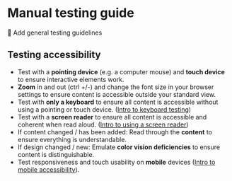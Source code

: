 
<Meta title="Guides/Testing guide" />

# Manual testing guide

🚧 Add general testing guidelines

## Testing accessibility

- Test with a **pointing device** (e.g. a computer mouse) and **touch device** to ensure interactive elements work.
- **Zoom** in and out (ctrl +/-) and change the font size in your browser settings to ensure content is accessible outside your standard view.
- Test with **only a keyboard** to ensure all content is accessible without using a pointing or touch device. ([Intro to keyboard testing](https://webaim.org/techniques/keyboard/))
- Test with a **screen reader** to ensure all content is accessible and coherent when read aloud. ([Intro to using a screen reader](https://tetralogical.com/blog/2021/09/29/browsing-with-a-desktop-screen-reader/))
- If content changed / has been added: Read through the **content** to ensure everything is understandable.
- If design changed / new: Emulate **color vision deficiencies** to ensure content is distinguishable.
- Test responsiveness and touch usability on **mobile** devices ([Intro to mobile accessibility](https://developer.mozilla.org/en-US/docs/Learn/Accessibility/Mobile)).
